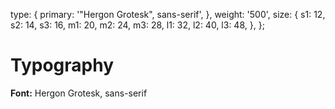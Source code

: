 
<Meta title="Design System/Typography" />

  type: {
    primary: '"Hergon Grotesk", sans-serif',
  },
  weight: '500',
  size: {
    s1: 12,
    s2: 14,
    s3: 16,
    m1: 20,
    m2: 24,
    m3: 28,
    l1: 32,
    l2: 40,
    l3: 48,
  },
};


# Typography

**Font:** Hergon Grotesk, sans-serif

<Typeset
  fontSizes={Object.values(typography.size)}
  fontWeight={typography.weight}
  sampleText={SampleText}
  fontFamily={typography.type.primary}
/>
